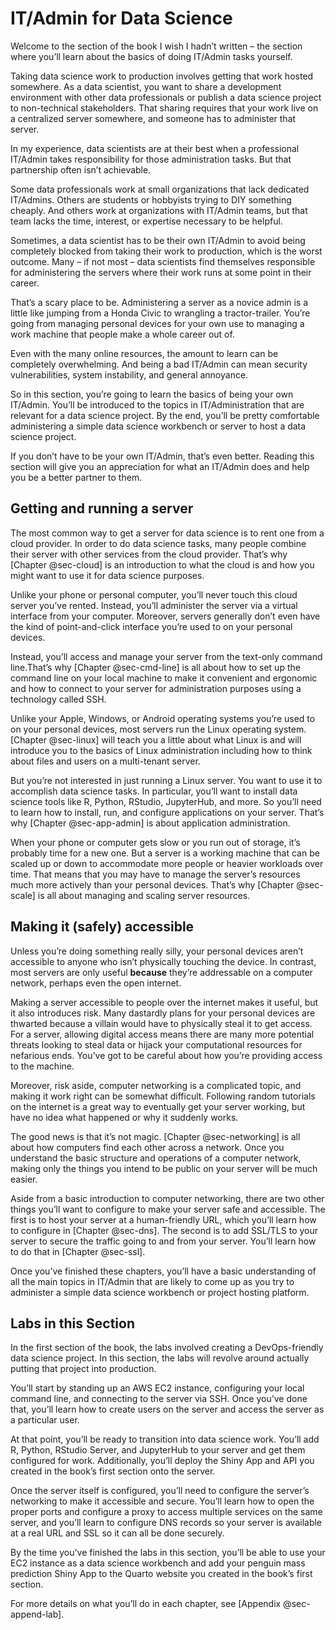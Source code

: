 # IT/Admin for Data Science {#sec-2-intro}

Welcome to the section of the book I wish I hadn't written -- the
section where you'll learn about the basics of doing IT/Admin tasks
yourself.

Taking data science work to production involves getting that work hosted
somewhere. As a data scientist, you want to share a development
environment with other data professionals or publish a data science
project to non-technical stakeholders. That sharing requires that your
work live on a centralized server somewhere, and someone has to
administer that server.

In my experience, data scientists are at their best when a professional
IT/Admin takes responsibility for those administration tasks. But that
partnership often isn't achievable.

Some data professionals work at small organizations that lack dedicated
IT/Admins. Others are students or hobbyists trying to DIY something
cheaply. And others work at organizations with IT/Admin teams, but that
team lacks the time, interest, or expertise necessary to be helpful.

Sometimes, a data scientist has to be their own IT/Admin to avoid being
completely blocked from taking their work to production, which is the
worst outcome. Many -- if not most -- data scientists find themselves
responsible for administering the servers where their work runs at some
point in their career.

That's a scary place to be. Administering a server as a novice admin is
a little like jumping from a Honda Civic to wrangling a tractor-trailer.
You're going from managing personal devices for your own use to managing
a work machine that people make a whole career out of.

Even with the many online resources, the amount to learn can be
completely overwhelming. And being a bad IT/Admin can mean security
vulnerabilities, system instability, and general annoyance.

So in this section, you're going to learn the basics of being your own
IT/Admin. You'll be introduced to the topics in IT/Administration that
are relevant for a data science project. By the end, you'll be pretty
comfortable administering a simple data science workbench or server to
host a data science project.

If you don't have to be your own IT/Admin, that's even better. Reading
this section will give you an appreciation for what an IT/Admin does and
help you be a better partner to them.

## Getting and running a server

The most common way to get a server for data science is to rent one from
a cloud provider. In order to do data science tasks, many people combine
their server with other services from the cloud provider. That's why
[Chapter @sec-cloud] is an introduction to what the cloud is and how you
might want to use it for data science purposes.

Unlike your phone or personal computer, you'll never touch this cloud
server you've rented. Instead, you'll administer the server via a
virtual interface from your computer. Moreover, servers generally don't
even have the kind of point-and-click interface you're used to on your
personal devices.

Instead, you'll access and manage your server from the text-only command
line.That's why [Chapter @sec-cmd-line] is all about how to set up the
command line on your local machine to make it convenient and ergonomic
and how to connect to your server for administration purposes using a
technology called SSH.

Unlike your Apple, Windows, or Android operating systems you're used to
on your personal devices, most servers run the Linux operating system.
[Chapter @sec-linux] will teach you a little about what Linux is and
will introduce you to the basics of Linux administration including how
to think about files and users on a multi-tenant server.

But you're not interested in just running a Linux server. You want to
use it to accomplish data science tasks. In particular, you'll want to
install data science tools like R, Python, RStudio, JupyterHub, and
more. So you'll need to learn how to install, run, and configure
applications on your server. That's why [Chapter @sec-app-admin] is
about application administration.

When your phone or computer gets slow or you run out of storage, it's
probably time for a new one. But a server is a working machine that can
be scaled up or down to accommodate more people or heavier workloads
over time. That means that you may have to manage the server's resources
much more actively than your personal devices. That's why [Chapter
@sec-scale] is all about managing and scaling server resources.

## Making it (safely) accessible

Unless you're doing something really silly, your personal devices aren't
accessible to anyone who isn't physically touching the device. In
contrast, most servers are only useful **because** they're addressable
on a computer network, perhaps even the open internet.

Making a server accessible to people over the internet makes it useful,
but it also introduces risk. Many dastardly plans for your personal
devices are thwarted because a villain would have to physically steal it
to get access. For a server, allowing digital access means there are
many more potential threats looking to steal data or hijack your
computational resources for nefarious ends. You've got to be careful
about how you're providing access to the machine.

Moreover, risk aside, computer networking is a complicated topic, and
making it work right can be somewhat difficult. Following random
tutorials on the internet is a great way to eventually get your server
working, but have no idea what happened or why it suddenly works.

The good news is that it's not magic. [Chapter @sec-networking] is all
about how computers find each other across a network. Once you
understand the basic structure and operations of a computer network,
making only the things you intend to be public on your server will be
much easier.

Aside from a basic introduction to computer networking, there are two
other things you'll want to configure to make your server safe and
accessible. The first is to host your server at a human-friendly URL,
which you'll learn how to configure in [Chapter @sec-dns]. The second is
to add SSL/TLS to your server to secure the traffic going to and from
your server. You'll learn how to do that in [Chapter @sec-ssl].

Once you've finished these chapters, you'll have a basic understanding
of all the main topics in IT/Admin that are likely to come up as you try
to administer a simple data science workbench or project hosting
platform.

## Labs in this Section

In the first section of the book, the labs involved creating a
DevOps-friendly data science project. In this section, the labs will
revolve around actually putting that project into production.

You'll start by standing up an AWS EC2 instance, configuring your local
command line, and connecting to the server via SSH. Once you've done
that, you'll learn how to create users on the server and access the
server as a particular user.

At that point, you'll be ready to transition into data science work.
You'll add R, Python, RStudio Server, and JupyterHub to your server and
get them configured for work. Additionally, you'll deploy the Shiny App
and API you created in the book's first section onto the server.

Once the server itself is configured, you'll need to configure the
server's networking to make it accessible and secure. You'll learn how
to open the proper ports and configure a proxy to access multiple
services on the same server, and you'll learn to configure DNS records
so your server is available at a real URL and SSL so it can all be done
securely.

By the time you've finished the labs in this section, you'll be able to
use your EC2 instance as a data science workbench and add your penguin
mass prediction Shiny App to the Quarto website you created in the
book's first section.

For more details on what you'll do in each chapter, see [Appendix
@sec-append-lab].
